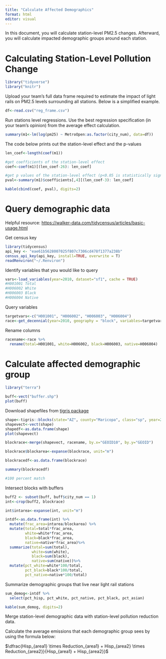 ---
title: "Calculate Affected Demographics"
format: html
editor: visual
---

In this document, you will calculate station-level PM2.5 changes. Afterward, you will calculate impacted demographic groups around each station.

# Calculating Station-Level Pollution Change

```{r}
library("tidyverse")
library("knitr")
```

Upload your team's full data frame required to estimate the impact of light rails on PM2.5 levels surrounding all stations. Below is a simplified example.

```{r}
df<-read.csv("reg_frame.csv")
```

Run stations level regressions. Use the best regression specification (in your team's opinion) from the average effect calculation.

```{r}
summary(m1<-lm(log(pm25) ~ MetroOpen:as.factor(city_num), data=df))
```

The code below prints out the station-level effect and the p-values

```{r}
len_coef<-length(coef(m1))

#get coefficients of the station-level effect
coef<-coef(m1)[(len_coef-26): len_coef]

#get p values of the station-level effect (p<0.05 is statistically significant)
pval<-summary(m1)$coefficients[,4][(len_coef-3): len_coef]

kable(cbind(coef, pval), digits=2)
```

# Query demographic data

Helpful resource: <https://walker-data.com/tidycensus/articles/basic-usage.html>

Get census key

```{r}
library(tidycensus)
api_key <- "eae61b5628007025f807c7306cd478f1377a238b"
census_api_key(api_key, install=TRUE, overwrite = T)
readRenviron("~/.Renviron")
```

Identify variables that you would like to query

```{r}
vars<-load_variables(year=2010, dataset="sf1", cache = TRUE)
#H001001 Total
#H006002 White
#H006003 Black
#H006004 Native
```

Query variables

```{r}
targetvars<-c("H001001", "H006002", "H006003", "H006004")
race<-get_decennial(year=2010, geography = "block", variables=targetvars, state="AZ", county="Maricopa", output="wide")
```

Rename columns

```{r}
racename<-race %>%
  rename(total=H001001, white=H006002, black=H006003, native=H006004)
```

# Calculate affected demographic group

```{r}
library("terra")
```

```{r}
buff<-vect("buffer.shp")
plot(buff)
```

Download shapefiles from [tigris package](https://github.com/walkerke/tigris)

```{r}
shape<-tigris::blocks(state="AZ", county="Maricopa", class="sp", year=2010)
shapevect<-vect(shape)
shapedf<-as.data.frame(shape)
plot(shapevect)
```

```{r}
blockrace<-merge(shapevect, racename, by.x="GEOID10", by.y="GEOID")

blockrace$blockarea<-expanse(blockrace, unit="m")

blockracedf<-as.data.frame(blockrace)

summary(blockracedf)

#100 percent match
```

Intersect blocks with buffers

```{r}
buff2 <- subset(buff, buff$city_num == 1)
int<-crop(buff2, blockrace)

int$intarea<-expanse(int, unit="m")

intdf<-as.data.frame(int) %>%
  mutate(frac_area=intarea/blockarea) %>%
  mutate(total=total*frac_area, 
         white=white*frac_area, 
         black=black*frac_area, 
         native=native*frac_area)%>%
  summarize(total=sum(total), 
            white=sum(white), 
            black=sum(black), 
            native=sum(native))%>%
  mutate(pct_white=white*100/total, 
         pct_black=black*100/total, 
         pct_native=native*100/total)
```

Summarize demographic groups that live near light rail stations

```{r}
sum_demog<-intdf %>%
  select(pct_hisp, pct_white, pct_native, pct_black, pct_asian)

kable(sum_demog, digits=2)
```

Merge station-level demographic data with station-level pollution reduction data.

Calculate the average emissions that each demographic group sees by using the formula below:

$\dfrac{Hisp_{area1} \times Reduction_{area1} + Hisp_{area2} \times Reduction_{area2}}{Hisp_{area1} + Hisp_{area2}}$
